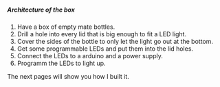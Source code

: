 ##### Architecture of the box

1. Have a box of empty mate bottles.
2. Drill a hole into every lid that is big enough to fit a LED light.
3. Cover the sides of the bottle to only let the light go out at the bottom.
4. Get some programmable LEDs and put them into the lid holes.
5. Connect the LEDs to a arduino and a power supply.
6. Programm the LEDs to light up.

The next pages will show you how I built it.
